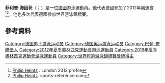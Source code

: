 '''菲利普·海因茨'''（{{lang-de|Philip Heintz}}；{{bd|1991年|2月21日}}）是一位[[德國|德國]]游泳運動員。他代表德國參加了2012年奧運會<ref name=r1>[http://www.london2012.com/athlete/heintz-philip-1122281/ Philip Heintz] {{webarchive|url=https://web.archive.org/web/20130520090156/http://www.london2012.com/athlete/heintz-philip-1122281/ |date=2013-05-20 }}. London 2012 profile</ref><ref name=r2>[http://www.sports-reference.com/olympics/athletes/he/philip-heintz-1.html Philip Heintz]. sports-reference.com</ref>。他也多次代表德國參加世界游泳錦標賽。

==參考資料==
{{Reflist}}
{{DEFAULTSORT:Heintz, Philip}}
[[Category:德国男子游泳运动员|Category:德国男子游泳运动员]]
[[Category:德国奥运游泳运动员|Category:德国奥运游泳运动员]]
[[Category:巴登-符騰堡人|Category:巴登-符騰堡人]]
[[Category:2012年夏季奧林匹克運動會游泳運動員|Category:2012年夏季奧林匹克運動會游泳運動員]]
[[Category:2016年夏季奧林匹克運動會游泳運動員|Category:2016年夏季奧林匹克運動會游泳運動員]]
[[Category:世界短道游泳錦標賽獎牌得主|Category:世界短道游泳錦標賽獎牌得主]]